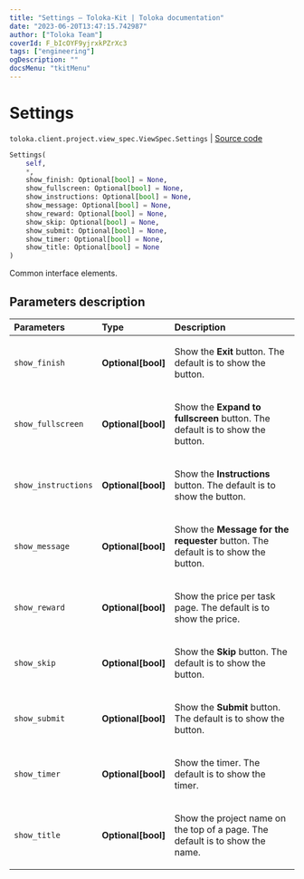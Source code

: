```yaml
---
title: "Settings — Toloka-Kit | Toloka documentation"
date: "2023-06-20T13:47:15.742987"
author: ["Toloka Team"]
coverId: F_bIcOYF9yjrxkPZrXc3
tags: ["engineering"]
ogDescription: ""
docsMenu: "tkitMenu"
---
```


# Settings

`toloka.client.project.view_spec.ViewSpec.Settings` | [Source code](https://github.com/Toloka/toloka-kit/blob/v1.2.0/src/client/project/view_spec.py#L44)

```python
Settings(
    self,
    *,
    show_finish: Optional[bool] = None,
    show_fullscreen: Optional[bool] = None,
    show_instructions: Optional[bool] = None,
    show_message: Optional[bool] = None,
    show_reward: Optional[bool] = None,
    show_skip: Optional[bool] = None,
    show_submit: Optional[bool] = None,
    show_timer: Optional[bool] = None,
    show_title: Optional[bool] = None
)
```

Common interface elements.

## Parameters description

| Parameters | Type | Description |
| :----------| :----| :-----------|
`show_finish`|**Optional\[bool\]**|<p>Show the **Exit** button. The default is to show the button.</p>
`show_fullscreen`|**Optional\[bool\]**|<p>Show the **Expand to fullscreen** button. The default is to show the button.</p>
`show_instructions`|**Optional\[bool\]**|<p>Show the **Instructions** button. The default is to show the button.</p>
`show_message`|**Optional\[bool\]**|<p>Show the **Message for the requester** button. The default is to show the button.</p>
`show_reward`|**Optional\[bool\]**|<p>Show the price per task page. The default is to show the price.</p>
`show_skip`|**Optional\[bool\]**|<p>Show the **Skip** button. The default is to show the button.</p>
`show_submit`|**Optional\[bool\]**|<p>Show the **Submit** button. The default is to show the button.</p>
`show_timer`|**Optional\[bool\]**|<p>Show the timer. The default is to show the timer.</p>
`show_title`|**Optional\[bool\]**|<p>Show the project name on the top of a page. The default is to show the name.</p>
